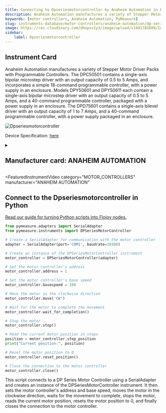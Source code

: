 ```yaml
---
title: Connecting to Dpseriesmotorcontroller by Anaheim Automation in Python
description: Anaheim Automation manufactures a variety of Stepper Motor Driver Packs with Programmable Controllers. The DPC50501 contains a single-axis bipolar microstep driver with an output capacity of 0.5 to 5 Amps, and incorporates a simple 18-command programmable controller, with a power supply in an enclosure. Models DPY50601 and DPY50611 each contain a single-axis bipolar microstep driver with an output capacity of 0.5 to 5 Amps, and a 40-command programmable controller, packaged with a power supply in an enclosure. The DPD75601 contains a single-axis bilevel driver with an output capacity of 1 to 7 Amps, and a 40-command programmable controller, with a power supply packaged in an enclosure.
keywords: [motor controllers, Anaheim Automation, PyMeasure] 
slug: instruments-database/motor-controllers/anaheim-automation/dp-series-motor-controller 
image: https://res.cloudinary.com/dhopxs1y3/image/upload/v1691782609/Instruments/Motor%20Controller/DP-Series-Motor-Controller/DP-Series-Motor-Controller.png
sidebar:
    label: Dpseriesmotorcontroller 
---
```



## Instrument Card

Anaheim Automation manufactures a variety of Stepper Motor Driver Packs with Programmable Controllers. The DPC50501 contains a single-axis bipolar microstep driver with an output capacity of 0.5 to 5 Amps, and incorporates a simple 18-command programmable controller, with a power supply in an enclosure. Models DPY50601 and DPY50611 each contain a single-axis bipolar microstep driver with an output capacity of 0.5 to 5 Amps, and a 40-command programmable controller, packaged with a power supply in an enclosure. The DPD75601 contains a single-axis bilevel driver with an output capacity of 1 to 7 Amps, and a 40-command programmable controller, with a power supply packaged in an enclosure.

![Dpseriesmotorcontroller](https://res.cloudinary.com/dhopxs1y3/image/upload/v1691782609/Instruments/Motor%20Controller/DP-Series-Motor-Controller/DP-Series-Motor-Controller.png)

Device Specification: [here](/instruments-database/all-instruments)

<details style={{ marginTop: "15px"}}>
<summary><h2 style={{display:'inline'}}>Manufacturer card: ANAHEIM AUTOMATION</h2></summary>

![ANAHEIM AUTOMATION](https://res.cloudinary.com/dhopxs1y3/image/upload/v1692806171/Instruments/Vendor%20Logos/Anaheim_Automation.png)



- Headquarters: Anaheim, US
- Yearly Revenue (millions, USD): 
- Vendor Website: [here](https://www.anaheimautomation.com/?gclid=Cj0KCQjwib2mBhDWARIsAPZUn_m78imRVeC4iew-ALEMOH2ABgkCznvLz8KJ7IP3DU4ltd1my9bdZrgaAo0jEALw_wcB)

</details>


<FeaturedInstrumentVideo
  category="MOTOR_CONTROLLERS"
  manufacturer="ANAHEIM AUTOMATION"
></FeaturedInstrumentVideo>

## Connect to the Dpseriesmotorcontroller in Python

[Read our guide for turning Python scripts into Flojoy nodes.](https://docs.flojoy.ai/contribution/blocks/custom-flojoy-block/)


<Tabs>

<TabItem value="Flojoy" label="Flojoy" className="flojoy-instrument-tabs">

<NodeCardCollection category='MOTOR_CONTROLLERS' manufacturer='ANAHEIM'></NodeCardCollection>

</TabItem>
<TabItem value="PyMeasure" label="PyMeasure">


```python
from pymeasure.adapters import SerialAdapter
from pymeasure.instruments import DPSeriesMotorController

# Create a SerialAdapter for communication with the motor controller
adapter = SerialAdapter(port='COM1', baudrate=38400)

# Create an instance of the DPSeriesMotorController instrument
motor_controller = DPSeriesMotorController(adapter)

# Set the motor controller's address
motor_controller.address = 1

# Set the motor controller's base speed
motor_controller.basespeed = 100

# Move the motor in the clockwise direction
motor_controller.move('CW')

# Wait for the motor to complete the movement
motor_controller.wait_for_completion()

# Stop the motor
motor_controller.stop()

# Read the current motor position in steps
position = motor_controller.step_position
print("Current position:", position)

# Reset the motor position to 0
motor_controller.reset_position()

# Close the connection to the motor controller
motor_controller.close()
```

This script connects to a DP Series Motor Controller using a SerialAdapter and creates an instance of the DPSeriesMotorController instrument. It then sets the motor controller's address and base speed, moves the motor in the clockwise direction, waits for the movement to complete, stops the motor, reads the current motor position, resets the motor position to 0, and finally closes the connection to the motor controller.

</TabItem>
</Tabs>